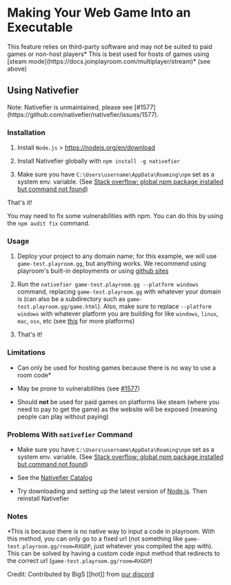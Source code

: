 # Making Your Web Game Into an Executable 


 
<Callout emoji=":woman_construction_worker_tone2:">
  This feature relies on third-party software and may not be suited to paid games or non-host players*
</Callout>
<Callout emoji=":bulb:">
  This is best used for hosts of games using [steam mode](https://docs.joinplayroom.com/multiplayer/stream)* (see above)
</Callout>

## Using Nativefier
<Callout emoji=":bulb:">
  Note: Nativefier is unmaintained, please see [#1577](https://github.com/nativefier/nativefier/issues/1577).
</Callout>

### Installation

1. Install `Node.js` > https://nodejs.org/en/download

2. Install Nativefier globally with `npm install -g nativefier`

3. Make sure you have `C:\Users\username\AppData\Roaming\npm` set as a system env. variable. (See [Stack overflow: global npm package installed but command not found](https://stackoverflow.com/questions/29955217/global-npm-package-installed-but-command-not-found))

That's it! 

You may need to fix some vulnerabilities with npm. You can do this by using the `npm audit fix` command.

### Usage

1. Deploy your project to any domain name; for this example, we will use `game-test.playroom.gg`, but anything works. We recommend using playroom's built-in deployments or using [github sites](github.io)

2. Run the `nativefier game-test.playroom.gg --platform windows` command, replacing `game-test.playroom.gg` with whatever your domain is (can also be a subdirectory such as `game-test.playroom.gg/game.html`). Also, make sure to replace `--platform windows` with whatever platform you are building for like `windows`, `linux`, `mac`, `osx`, etc (see [this](https://github.com/nativefier/nativefier/blob/HEAD/API.md#platform) for more platforms)

3. That's it!

### Limitations

- Can only be used for hosting games because there is no way to use a room code*

- May be prone to vulnerablilites (see [#1577](https://github.com/nativefier/nativefier/issues/1577))

- Should **not** be used for paid games on platforms like steam (where you need to pay to get the game) as the website will be exposed (meaning people can play without paying)

### Problems With `nativefier` Command

- Make sure you have `C:\Users\username\AppData\Roaming\npm` set as a system env. variable. (See [Stack overflow: global npm package installed but command not found](https://stackoverflow.com/questions/29955217/global-npm-package-installed-but-command-not-found))

- See the [Nativefier Catalog](https://github.com/nativefier/nativefier/blob/master/CATALOG.md)

- Try downloading and setting up the latest version of [Node.js](https://nodejs.org/en/download). Then reinstall Nativefier

### Notes

*This is because there is no native way to input a code in playroom. With this method, you can only go to a fixed url (not something like `game-test.playroom.gg/room=RXGDP`, just whatever you compiled the app with). This can be solved by having a custom code input method that redirects to the correct url (`game-test.playroom.gg/room=RXGDP`)

Credit: Contributed by BigS [[hot]] from [our discord](https://discord.gg/jh5s4nWM5N)
